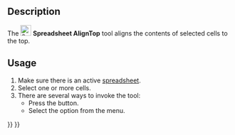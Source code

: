 <languages/>
<translate>

<!--T:6-->
{{Docnav
|[[Spreadsheet_AlignRight|Align Right]]
|[[Spreadsheet_AlignVCenter|Align Vertical Center]]
|[[Spreadsheet_Workbench|Spreadsheet]]
|IconL=Spreadsheet_AlignRight.svg
|IconR=Spreadsheet_AlignVCenter.svg
|IconC=Workbench_Spreadsheet.svg
}}

<!--T:1-->
{{GuiCommand
|Name=Spreadsheet AlignTop
|MenuLocation=Spreadsheet → Alignment → Align top
|Workbenches=[[Spreadsheet_Workbench|Spreadsheet]]
|Version=0.17
}}

==Description== <!--T:2-->

<!--T:3-->
The [[File:Spreadsheet_AlignTop.svg|24px]] '''Spreadsheet AlignTop''' tool aligns the contents of selected cells to the top.

==Usage== <!--T:4-->

<!--T:5-->
# Make sure there is an active [[Spreadsheet_CreateSheet|spreadsheet]].
# Select one or more cells.
# There are several ways to invoke the tool:
#* Press the {{Button|[[File:Spreadsheet_AlignTop.svg|16px]] [[Spreadsheet_AlignTop|Align top]]}} button.
#* Select the {{MenuCommand|Spreadsheet → Alignment → [[File:Spreadsheet_AlignTop.svg|16px]] Align top}} option from the menu.


<!--T:7-->
{{Docnav
|[[Spreadsheet_AlignRight|Align Right]]
|[[Spreadsheet_AlignVCenter|Align Vertical Center]]
|[[Spreadsheet_Workbench|Spreadsheet]]
|IconL=Spreadsheet_AlignRight.svg
|IconR=Spreadsheet_AlignVCenter.svg
|IconC=Workbench_Spreadsheet.svg
}}

</translate>
{{Spreadsheet_Tools_navi{{#translation:}}}}
{{Userdocnavi{{#translation:}}}}